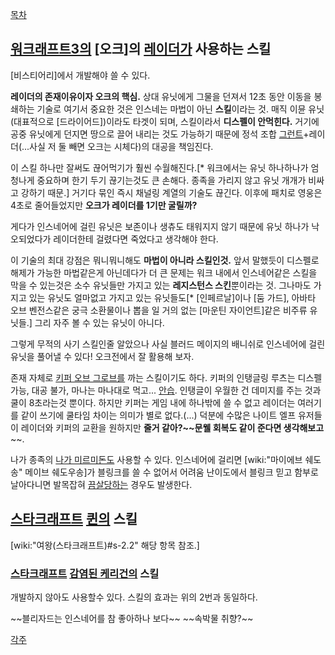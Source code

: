 [[목차]]

== [[워크래프트3]]의 [오크]의 [[레이더]]가 사용하는 스킬 ==
[비스티어리]에서 개발해야 쓸 수 있다.

'''레이더의 존재이유이자 오크의 핵심.''' 상대 유닛에게 그물을 던져서 12초 동안 이동을 봉쇄하는 기술로 여기서 중요한 것은 인스네는 마법이 아닌 '''스킬'''이라는 것. 매직 이뮨 유닛(대표적으로 [드라이어드])이라도 타겟이 되며, 스킬이라서 '''디스펠이 안먹힌다.''' 거기에 공중 유닛에게 던지면 땅으로 끌어 내리는 것도 가능하기 때문에 정석 조합 [[그런트]]+레이더(...사실 저 둘 빼면 오크는 시체다)의 대공을 책임진다.

이 스킬 하나만 잘써도 끊어먹기가 훨씬 수월해진다.[* 워크에서는 유닛 하나하나가 엄청나게 중요하며 한기 두기 끊기는것도 큰 손해다. 종족을 가리지 않고 유닛 개개가 비싸고 강하기 때문.] 거기다 묶인 즉시 채널링 계열의 기술도 끊긴다. 이후에 패치로 영웅은 4초로 줄어들었지만 '''오크가 레이더를 1기만 굴릴까?'''

게다가 인스네어에 걸린 유닛은 보존이나 생츄도 태워지지 않기 때문에 유닛 하나가 낙오되었다가 레이더한테 걸렸다면 죽었다고 생각해야 한다.

이 기술의 최대 강점은 뭐니뭐니해도 '''마법이 아니라 스킬인것.''' 앞서 말했듯이 디스펠로 해제가 가능한 마법같은게 아닌데다가 더 큰 문제는 워크 내에서 인스네어같은 스킬을 막을 수 있는것은 소수 유닛들만 가지고 있는 '''레지스턴스 스킨'''뿐이라는 것. 그나마도 가지고 있는 유닛도 얼마없고 가지고 있는 유닛들도[* [인페르날]이나 [둠 가드], 아바타 오브 벤전스같은 궁극 소환물이나 뽑을 일 거의 없는 [마운틴 자이언트]같은 비주류 유닛들.] 그리 자주 볼 수 있는 유닛이 아니다.

그렇게 무적의 사기 스킬인줄 알았으나 사실 블러드 메이지의 배니쉬로 인스네어에 걸린 유닛을 풀어낼 수 있다! 오크전에서 잘 활용해 보자.

존재 자체로 [[키퍼 오브 그로브]]를 까는 스킬이기도 하다. 키퍼의 인탱글링 루츠는 디스펠 가능, 대공 불가, 마나는 마나대로 먹고... [[안습]]. 인탱글이 우월한 건 데미지를 주는 것과 쿨이 8초라는것 뿐이다. 하지만 키퍼는 게임 내에 하나밖에 쓸 수 없고 레이더는 여러기를 같이 쓰기에 쿨타임 차이는 의미가 별로 없다.(...) 덕분에 수많은 나이트 엘프 유저들이 레이더와 키퍼의 교환을 원하지만 '''줄거 같아?~~문웰 회복도 같이 준다면 생각해보고'''~~.

나가 종족의 [[나가 미르미돈]]도 사용할 수 있다. 인스네어에 걸리면 [wiki:"마이에브 쉐도송" 메이브 쉐도우송]가 블링크를 쓸 수 없어서 어려움 난이도에서 블링크 믿고 함부로 날아다니면 발목잡혀 [[끔살]]당하는 경우도 발생한다.

== [[스타크래프트]] [[퀸]]의 스킬 ==

[wiki:"여왕(스타크래프트)#s-2.2" 해당 항목 참조.]

=== [[스타크래프트]] [[감염된 케리건]]의 스킬 ===
개발하지 않아도 사용할수 있다.
스킬의 효과는 위의 2번과 동일하다.

~~블리자드는 인스네어를 참 좋아하나 보다~~ ~~속박물 취향?~~

[[각주]]
